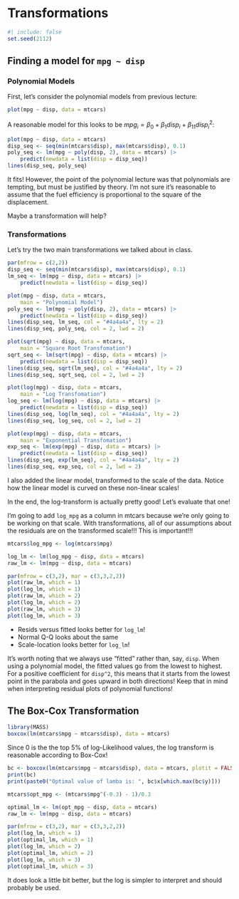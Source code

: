 # Transformations

```r
#| include: false
set.seed(2112)
```

## Finding a model for `mpg ~ disp`

### Polynomial Models

First, let's consider the polynomial models from previous lecture:

```r
plot(mpg ~ disp, data = mtcars)
```

A reasonable model for this looks to be $mpg_i = \beta_0 + \beta_1disp_i + \beta_{11}disp_i^2$:

```r
plot(mpg ~ disp, data = mtcars)
disp_seq <- seq(min(mtcars$disp), max(mtcars$disp), 0.1)
poly_seq <- lm(mpg ~ poly(disp, 2), data = mtcars) |>
    predict(newdata = list(disp = disp_seq))
lines(disp_seq, poly_seq)
```

It fits! However, the point of the polynomial lecture was that polynomials are tempting, but must be justified by theory. I'm not sure it's reasonable to assume that the fuel efficiency is proportional to the square of the displacement.

Maybe a transformation will help?

### Transformations

Let's try the two main transformations we talked about in class.

```r
par(mfrow = c(2,2))
disp_seq <- seq(min(mtcars$disp), max(mtcars$disp), 0.1)
lm_seq <- lm(mpg ~ disp, data = mtcars) |>
    predict(newdata = list(disp = disp_seq))

plot(mpg ~ disp, data = mtcars,
    main = "Polynomial Model")
poly_seq <- lm(mpg ~ poly(disp, 2), data = mtcars) |>
    predict(newdata = list(disp = disp_seq))
lines(disp_seq, lm_seq, col = "#4a4a4a", lty = 2)
lines(disp_seq, poly_seq, col = 2, lwd = 2)

plot(sqrt(mpg) ~ disp, data = mtcars,
    main = "Square Root Transfomation")
sqrt_seq <- lm(sqrt(mpg) ~ disp, data = mtcars) |>
    predict(newdata = list(disp = disp_seq))
lines(disp_seq, sqrt(lm_seq), col = "#4a4a4a", lty = 2)
lines(disp_seq, sqrt_seq, col = 2, lwd = 2)

plot(log(mpg) ~ disp, data = mtcars,
    main = "Log Transfomation")
log_seq <- lm(log(mpg) ~ disp, data = mtcars) |>
    predict(newdata = list(disp = disp_seq))
lines(disp_seq, log(lm_seq), col = "#4a4a4a", lty = 2)
lines(disp_seq, log_seq, col = 2, lwd = 2)

plot(exp(mpg) ~ disp, data = mtcars,
    main = "Exponential Transfomation")
exp_seq <- lm(exp(mpg) ~ disp, data = mtcars) |>
    predict(newdata = list(disp = disp_seq))
lines(disp_seq, exp(lm_seq), col = "#4a4a4a", lty = 2)
lines(disp_seq, exp_seq, col = 2, lwd = 2)

```

I also added the linear model, transformed to the scale of the data. Notice how the linear model is curved on these non-linear scales!

In the end, the log-transform is actually pretty good! Let's evaluate that one!

I'm going to add `log_mpg` as a column in mtcars because we're only going to be working on that scale. With transformations, all of our assumptions about the residuals are on the transformed scale!!! This is important!!!

```r
mtcars$log_mpg <- log(mtcars$mpg)

log_lm <- lm(log_mpg ~ disp, data = mtcars)
raw_lm <- lm(mpg ~ disp, data = mtcars)

par(mfrow = c(3,2), mar = c(3,3,2,2))
plot(raw_lm, which = 1)
plot(log_lm, which = 1)
plot(raw_lm, which = 2)
plot(log_lm, which = 2)
plot(raw_lm, which = 3)
plot(log_lm, which = 3)
```

-   Resids versus fitted looks better for `log_lm`!
-   Normal Q-Q looks about the same
-   Scale-location looks better for `log_lm`!

It's worth noting that we always use "fitted" rather than, say, `disp`. When using a polynomial model, the fitted values go from the lowest to highest. For a positive coefficient for `disp^2`, this means that it starts from the lowest point in the parabola and goes upward in both directions! Keep that in mind when interpreting residual plots of polynomial functions!

## The Box-Cox Transformation

```r
library(MASS)
boxcox(lm(mtcars$mpg ~ mtcars$disp), data = mtcars)
```

Since 0 is the the top 5% of log-Likelihood values, the log transform is reasonable according to Box-Cox!

```r
bc <- boxcox(lm(mtcars$mpg ~ mtcars$disp), data = mtcars, plotit = FALSE)
print(bc)
print(paste0("Optimal value of lamba is: ", bc$x[which.max(bc$y)]))
```

```r
mtcars$opt_mpg <- (mtcars$mpg^(-0.3) - 1)/0.3

optimal_lm <- lm(opt_mpg ~ disp, data = mtcars)
raw_lm <- lm(mpg ~ disp, data = mtcars)

par(mfrow = c(3,2), mar = c(3,3,2,2))
plot(log_lm, which = 1)
plot(optimal_lm, which = 1)
plot(log_lm, which = 2)
plot(optimal_lm, which = 2)
plot(log_lm, which = 3)
plot(optimal_lm, which = 3)
```

It does look a little bit better, but the log is simpler to interpret and should probably be used.
